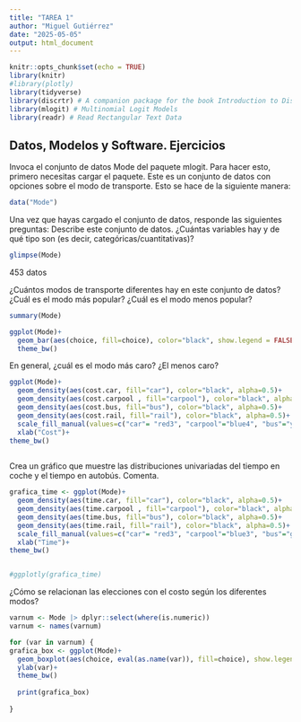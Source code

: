 ---
title: "TAREA 1"
author: "Miguel Gutiérrez"
date: "2025-05-05"
output: html_document
---

```{r setup, include=FALSE}
knitr::opts_chunk$set(echo = TRUE)
library(knitr)
#library(plotly)
library(tidyverse)
library(discrtr) # A companion package for the book Introduction to Discrete Choice Analysis with `R`
library(mlogit) # Multinomial Logit Models
library(readr) # Read Rectangular Text Data
```

## Datos, Modelos y Software. Ejercicios

Invoca el conjunto de datos Mode del paquete mlogit. Para hacer esto, primero necesitas cargar el paquete. Este es un conjunto de datos con opciones sobre el modo de transporte. Esto se hace de la siguiente manera:
```{r}
data("Mode")
```

Una vez que hayas cargado el conjunto de datos, responde las siguientes preguntas: Describe este conjunto de datos. ¿Cuántas variables hay y de qué tipo son (es decir, categóricas/cuantitativas)?

```{r}
glimpse(Mode)
```

453 datos



¿Cuántos modos de transporte diferentes hay en este conjunto de datos? ¿Cuál es el modo más popular? ¿Cuál es el modo menos popular?
```{r}
summary(Mode)
```
```{r}
ggplot(Mode)+
  geom_bar(aes(choice, fill=choice), color="black", show.legend = FALSE)+
  theme_bw()
```


En general, ¿cuál es el modo más caro? ¿El menos caro?
```{r}
ggplot(Mode)+
  geom_density(aes(cost.car, fill="car"), color="black", alpha=0.5)+
  geom_density(aes(cost.carpool , fill="carpool"), color="black", alpha=0.5)+
  geom_density(aes(cost.bus, fill="bus"), color="black", alpha=0.5)+
  geom_density(aes(cost.rail, fill="rail"), color="black", alpha=0.5)+
  scale_fill_manual(values=c("car"= "red3", "carpool"="blue4", "bus"="yellow2", "rail"="green3"), name="Mode")+
  xlab("Cost")+
theme_bw()
  
```



Crea un gráfico que muestre las distribuciones univariadas del tiempo en coche y el tiempo en autobús. Comenta.

```{r}
grafica_time <- ggplot(Mode)+
  geom_density(aes(time.car, fill="car"), color="black", alpha=0.5)+
  geom_density(aes(time.carpool , fill="carpool"), color="black", alpha=0.5)+
  geom_density(aes(time.bus, fill="bus"), color="black", alpha=0.5)+
  geom_density(aes(time.rail, fill="rail"), color="black", alpha=0.5)+
  scale_fill_manual(values=c("car"= "red3", "carpool"="blue3", "bus"="green3", "rail"="yellow2"), name="Mode")+
  xlab("Time")+
theme_bw()


#ggplotly(grafica_time)  
```

¿Cómo se relacionan las elecciones con el costo según los diferentes modos?
```{r}
varnum <- Mode |> dplyr::select(where(is.numeric))
varnum <- names(varnum)

for (var in varnum) {
grafica_box <- ggplot(Mode)+
  geom_boxplot(aes(choice, eval(as.name(var)), fill=choice), show.legend=FALSE)+
  ylab(var)+
  theme_bw()
  
  print(grafica_box)
    
}



```











